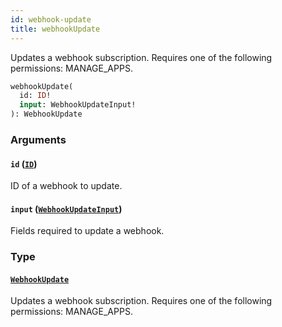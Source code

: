 ```yaml
---
id: webhook-update
title: webhookUpdate
---
```


Updates a webhook subscription. Requires one of the following permissions: MANAGE_APPS.

```graphql
webhookUpdate(
  id: ID!
  input: WebhookUpdateInput!
): WebhookUpdate
```

### Arguments

#### `id` ([`ID`](../../../developer/api-reference/scalars/id))

ID of a webhook to update.

#### `input` ([`WebhookUpdateInput`](../../../developer/api-reference/inputs/webhook-update-input))

Fields required to update a webhook.

### Type

#### [`WebhookUpdate`](../../../developer/api-reference/objects/webhook-update)

Updates a webhook subscription. Requires one of the following permissions: MANAGE_APPS.
